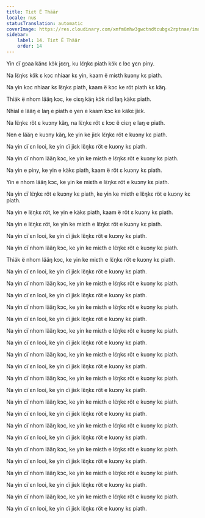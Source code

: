 ```yaml
---
title: Tiɛt Ë Thäär
locale: nus
statusTranslation: automatic
coverImage: https://res.cloudinary.com/xmfm6mhw3gwctndtcubgx2rptnae/image/upload/v1741354419/small_cover_la_gran_rebelion_28716e29d2.webp
sidebar:
    label: 14. Tiɛt Ë Thäär
    order: 14
---
```

Yin cï gɔaa känɛ kɔ̈k jɛɛŋ, ku lɛ̈ŋkɛ piath kɔ̈k ɛ lɔc ɣɛn piny.

Na lɛ̈ŋkɛ kɔ̈k ɛ kɔc nhiaar kɛ yin, kaam ë miɛth kuɔny kɛ piath.

Na yin kɔc nhiaar kɛ lɛ̈ŋkɛ piath, kaam ë kɔc ke röt piath kɛ käŋ.

Thiäk ë nhom lääŋ kɔc, ke ciɛŋ käŋ kɔ̈k riɛl laŋ käkɛ piath.

Nhial e lääŋ e laŋ e piath e yen e kaam kɔc ke käkɛ jiɛk.

Na lɛ̈ŋkɛ röt ɛ kuɔny käŋ, na lɛ̈ŋkɛ röt ɛ kɔc ë ciɛŋ e laŋ e piath.

Nen e lääŋ e kuɔny käŋ, ke yin ke jiɛk lɛ̈ŋkɛ röt e kuɔny kɛ piath.

Na yin cï ɛn looi, ke yin cï jiɛk lɛ̈ŋkɛ röt e kuɔny kɛ piath.

Na yin cï nhom lääŋ kɔc, ke yin ke miɛth e lɛ̈ŋkɛ röt e kuɔny kɛ piath.

Na yin e piny, ke yin e käkɛ piath, kaam ë röt ɛ kuɔny kɛ piath.

Yin e nhom lääŋ kɔc, ke yin ke miɛth e lɛ̈ŋkɛ röt e kuɔny kɛ piath.

Na yin cï lɛ̈ŋkɛ röt e kuɔny kɛ piath, ke yin ke miɛth e lɛ̈ŋkɛ röt e kuɔny kɛ piath.

Na yin e lɛ̈ŋkɛ röt, ke yin e käkɛ piath, kaam ë röt ɛ kuɔny kɛ piath.

Na yin e lɛ̈ŋkɛ röt, ke yin ke miɛth e lɛ̈ŋkɛ röt e kuɔny kɛ piath.

Na yin cï ɛn looi, ke yin cï jiɛk lɛ̈ŋkɛ röt e kuɔny kɛ piath.

Na yin cï nhom lääŋ kɔc, ke yin ke miɛth e lɛ̈ŋkɛ röt e kuɔny kɛ piath.

Thiäk ë nhom lääŋ kɔc, ke yin ke miɛth e lɛ̈ŋkɛ röt e kuɔny kɛ piath.

Na yin cï ɛn looi, ke yin cï jiɛk lɛ̈ŋkɛ röt e kuɔny kɛ piath.

Na yin cï nhom lääŋ kɔc, ke yin ke miɛth e lɛ̈ŋkɛ röt e kuɔny kɛ piath.

Na yin cï ɛn looi, ke yin cï jiɛk lɛ̈ŋkɛ röt e kuɔny kɛ piath.

Na yin cï nhom lääŋ kɔc, ke yin ke miɛth e lɛ̈ŋkɛ röt e kuɔny kɛ piath.

Na yin cï ɛn looi, ke yin cï jiɛk lɛ̈ŋkɛ röt e kuɔny kɛ piath.

Na yin cï nhom lääŋ kɔc, ke yin ke miɛth e lɛ̈ŋkɛ röt e kuɔny kɛ piath.

Na yin cï ɛn looi, ke yin cï jiɛk lɛ̈ŋkɛ röt e kuɔny kɛ piath.

Na yin cï nhom lääŋ kɔc, ke yin ke miɛth e lɛ̈ŋkɛ röt e kuɔny kɛ piath.

Na yin cï ɛn looi, ke yin cï jiɛk lɛ̈ŋkɛ röt e kuɔny kɛ piath.

Na yin cï nhom lääŋ kɔc, ke yin ke miɛth e lɛ̈ŋkɛ röt e kuɔny kɛ piath.

Na yin cï ɛn looi, ke yin cï jiɛk lɛ̈ŋkɛ röt e kuɔny kɛ piath.

Na yin cï nhom lääŋ kɔc, ke yin ke miɛth e lɛ̈ŋkɛ röt e kuɔny kɛ piath.

Na yin cï ɛn looi, ke yin cï jiɛk lɛ̈ŋkɛ röt e kuɔny kɛ piath.

Na yin cï nhom lääŋ kɔc, ke yin ke miɛth e lɛ̈ŋkɛ röt e kuɔny kɛ piath.

Na yin cï ɛn looi, ke yin cï jiɛk lɛ̈ŋkɛ röt e kuɔny kɛ piath.

Na yin cï nhom lääŋ kɔc, ke yin ke miɛth e lɛ̈ŋkɛ röt e kuɔny kɛ piath.

Na yin cï ɛn looi, ke yin cï jiɛk lɛ̈ŋkɛ röt e kuɔny kɛ piath.

Na yin cï nhom lääŋ kɔc, ke yin ke miɛth e lɛ̈ŋkɛ röt e kuɔny kɛ piath.

Na yin cï ɛn looi, ke yin cï jiɛk lɛ̈ŋkɛ röt e kuɔny kɛ piath.

Na yin cï nhom lääŋ kɔc, ke yin ke miɛth e lɛ̈ŋkɛ röt e kuɔny kɛ piath.

Na yin cï ɛn looi, ke yin cï jiɛk lɛ̈ŋkɛ röt e kuɔny kɛ piath.

